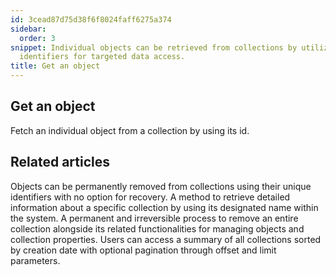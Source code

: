 ```yaml
---
id: 3cead87d75d38f6f8024faff6275a374
sidebar:
  order: 3
snippet: Individual objects can be retrieved from collections by utilizing their unique
  identifiers for targeted data access.
title: Get an object
---
```


## Get an object

Fetch an individual object from a collection by using its id.


## Related articles
<CardGrid>
<LinkTitleCard header="<b>Objects > Delete an object</b>" href="/products/answers/objects/delete-object/" > Objects can be permanently removed from collections using their unique identifiers with no option for recovery. </LinkTitleCard>
<LinkTitleCard header="<b>Collections > Get a collection</b>" href="/products/answers/collections/get-collection/" > A method to retrieve detailed information about a specific collection by using its designated name within the system. </LinkTitleCard>
<LinkTitleCard header="<b>Collections > Delete a collection</b>" href="/products/answers/collections/delete-collection/" > A permanent and irreversible process to remove an entire collection alongside its related functionalities for managing objects and collection properties. </LinkTitleCard>
<LinkTitleCard header="<b>Collections > Get all collections</b>" href="/products/answers/collections/get-all-collections/" > Users can access a summary of all collections sorted by creation date with optional pagination through offset and limit parameters. </LinkTitleCard>
</CardGrid>
